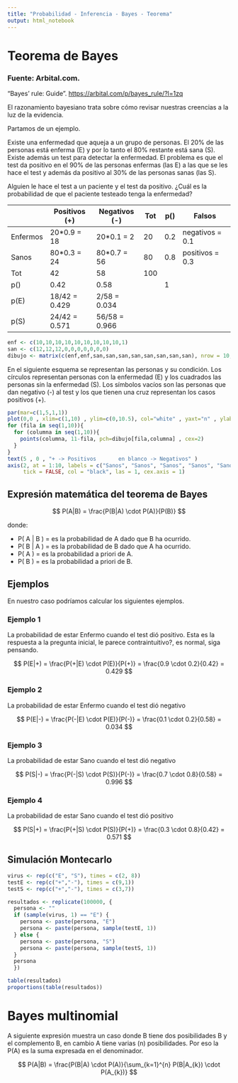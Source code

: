 ```yaml
---
title: "Probabilidad - Inferencia - Bayes - Teorema"
output: html_notebook
---
```


# Teorema de Bayes

### Fuente: Arbital.com.

"Bayes' rule: Guide". <https://arbital.com/p/bayes_rule/?l=1zq>

El razonamiento bayesiano trata sobre cómo revisar nuestras creencias a la luz de la evidencia.

Partamos de un ejemplo. 

Existe una enfermedad que aqueja a un grupo de personas. El 20% de las personas está enferma (E) y por lo tanto el 80% restante está sana (S). Existe además un test para detectar la enfermedad. El problema es que el test da positivo en el 90% de las personas enfermas (las E) a las que se les hace el test y además da positivo al 30% de las personas sanas (las S).

Alguien le hace el test a un paciente y el test da positivo. ¿Cuál es la probabilidad de que el paciente testeado tenga la enfermedad?

|          | Positivos (+) | Negativos (-) | Tot | p() | Falsos          |
|----------|---------------|---------------|-----|-----|-----------------|
| Enfermos | 20\*0.9 = 18  | 20\*0.1 = 2   | 20  | 0.2 | negativos = 0.1 |
| Sanos    | 80\*0.3 = 24  | 80\*0.7 = 56  | 80  | 0.8 | positivos = 0.3 |
| Tot      | 42            | 58            | 100 |     |                 |
| p()      | 0.42          | 0.58          |     | 1   |                 |
| p(E)     | 18/42 = 0.429 | 2/58 = 0.034  |     |     |                 |
| p(S)     | 24/42 = 0.571 | 56/58 = 0.966 |     |     |                 |

```r
enf <- c(10,10,10,10,10,10,10,10,10,1)
san <- c(12,12,12,0,0,0,0,0,0,0)
dibujo <- matrix(c(enf,enf,san,san,san,san,san,san,san,san), nrow = 10, byrow = TRUE)
```

En el siguiente esquema se representan las personas y su condición. Los círculos representan personas con la enfermedad (E) y los cuadrados las personas sin la enfermedad (S). Los símbolos vacíos son las personas que dan negativo (-) al test y los que tienen una cruz representan los casos positivos (+).

```r
par(mar=c(1,5,1,1))
plot(0,0 , xlim=c(1,10) , ylim=c(0,10.5), col="white" , yaxt="n" , ylab="" , xlab="")
for (fila in seq(1,10)){
  for (columna in seq(1,10)){
    points(columna, 11-fila, pch=dibujo[fila,columna] , cex=2)
  }
}
text(5 , 0 , "+ -> Positivos       en blanco -> Negativos" )
axis(2, at = 1:10, labels = c("Sanos", "Sanos", "Sanos", "Sanos", "Sanos", "Sanos", "Sanos", "Sanos", "Enfermos", "Enfermos" ), 
     tick = FALSE, col = "black", las = 1, cex.axis = 1)
```

## Expresión matemática del teorema de Bayes

$$
P(A|B) = \frac{P(B|A) \cdot P(A)}{P(B)}
$$

donde:

-   P( A \| B ) = es la probabilidad de A dado que B ha ocurrido.
-   P( B \| A ) = es la probabilidad de B dado que A ha ocurrido.
-   P( A ) = es la probabilidad a priori de A.
-   P( B ) = es la probabilidad a priori de B.

## Ejemplos

En nuestro caso podríamos calcular los siguientes ejemplos.

### Ejemplo 1

La probabilidad de estar Enfermo cuando el test dió positivo. Esta es la respuesta a la pregunta inicial, le parece contraintuitivo?, es normal, siga pensando.

$$
P(E|+) = \frac{P(+|E) \cdot P(E)}{P(+)} = \frac{0.9 \cdot 0.2}{0.42} = 0.429
$$

### Ejemplo 2

La probabilidad de estar Enfermo cuando el test dió negativo

$$
P(E|-) = \frac{P(-|E) \cdot P(E)}{P(-)} = \frac{0.1 \cdot 0.2}{0.58} = 0.034
$$

### Ejemplo 3

La probabilidad de estar Sano cuando el test dió negativo

$$
P(S|-) = \frac{P(-|S) \cdot P(S)}{P(-)} = \frac{0.7 \cdot 0.8}{0.58} = 0.996
$$

### Ejemplo 4

La probabilidad de estar Sano cuando el test dió positivo

$$
P(S|+) = \frac{P(+|S) \cdot P(S)}{P(+)} = \frac{0.3 \cdot 0.8}{0.42} = 0.571
$$

## Simulación Montecarlo

```r
virus <- rep(c("E", "S"), times = c(2, 8))
testE <- rep(c("+","-"), times = c(9,1))
testS <- rep(c("+","-"), times = c(3,7))

resultados <- replicate(100000, {
  persona <- ""
  if (sample(virus, 1) == "E") {
    persona <- paste(persona, "E")
    persona <- paste(persona, sample(testE, 1))
  } else {
    persona <- paste(persona, "S")
    persona <- paste(persona, sample(testS, 1))
  }
  persona
  })

table(resultados)
proportions(table(resultados))
```

# Bayes multinomial

A siguiente expresión muestra un caso donde B tiene dos posibilidades B y el complemento B, en cambio A tiene varias (n) posibilidades. Por eso la P(A) es la suma expresada en el denominador.

$$
P(A|B) = \frac{P(B|A) \cdot P(A)}{\sum_{k=1}^{n} P(B|A_{k}) \cdot P(A_{k})}
$$


